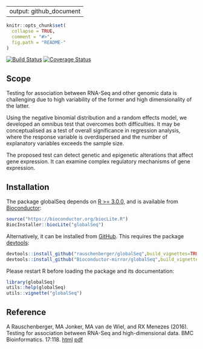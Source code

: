 
---
output: github_document
---

<!-- README.md is generated from README.Rmd. Please edit that file -->

```{r, echo = FALSE}
knitr::opts_chunk$set(
  collapse = TRUE,
  comment = "#>",
  fig.path = "README-"
)
```

[![Build Status](https://travis-ci.org/rauschenberger/globalSeq.svg?branch=master)](https://travis-ci.org/rauschenberger/globalSeq)
[![Coverage Status](https://codecov.io/github/rauschenberger/globalSeq/coverage.svg?branch=master)](https://codecov.io/github/rauschenberger/globalSeq?branch=master)


<!--[![Platforms](http://www.bioconductor.org/shields/availability/release/globalSeq.svg)](http://bioconductor.org/packages/devel/bioc/html/globalSeq.html#archives)
[![Downloads](http://www.bioconductor.org/shields/downloads/globalSeq.svg)](http://bioconductor.org/packages/stats/bioc/globalSeq/)
[![Posts](http://www.bioconductor.org/shields/posts/globalSeq.svg)](https://support.bioconductor.org/t/globalseq/)
[![in Bioc](http://www.bioconductor.org/shields/years-in-bioc/globalSeq.svg)](http://bioconductor.org/packages/devel/bioc/html/globalSeq.html#since)
[![Build](http://www.bioconductor.org/shields/build/devel/bioc/globalSeq.svg)](http://bioconductor.org/checkResults/devel/bioc-LATEST/globalSeq/)
[![Commits](http://www.bioconductor.org/shields/commits/bioc/globalSeq.svg)](http://bioconductor.org/packages/devel/bioc/html/globalSeq.html#svn_source)
[![Coverage Status](http://www.bioconductor.org/shields/coverage/devel/globalSeq.svg)](https://codecov.io/github/Bioconductor-mirror/globalSeq/branch/master)-->

## Scope

Testing for association between RNA-Seq and other genomic data is challenging due to high variability of the former and high dimensionality of the latter.

Using the negative binomial distribution and a random effects model, we developed an omnibus test that overcomes both difficulties. It may be conceptualised as a test of overall significance in regression analysis, where the response variable is overdispersed and the number of explanatory variables exceeds the sample size.

The proposed test can detect genetic and epigenetic alterations that affect gene expression. It can examine complex regulatory mechanisms of gene expression.

## Installation

The package globalSeq depends on [R >= 3.0.0](https://cran.r-project.org/), and is available from [Bioconductor](http://bioconductor.org/packages/globalSeq/):
```{r eval=FALSE}
source("https://bioconductor.org/biocLite.R")
BiocInstaller::biocLite("globalSeq")
```

Alternatively, it can be installed from [GitHub](https://github.com/rauschenberger/globalSeq). This requires the package [devtools](https://cran.r-project.org/web/packages/devtools/README.html):
```{r eval=FALSE}
devtools::install_github("rauschenberger/globalSeq",build_vignettes=TRUE)
devtools::install_github("Bioconductor-mirror/globalSeq",build_vignettes=TRUE)
```

Please restart R before loading the package and its documentation:
```{r eval=FALSE}
library(globalSeq)
utils::help(globalSeq)
utils::vignette("globalSeq")
```

## Reference

A Rauschenberger, MA Jonker, MA van de Wiel, and RX Menezes (2016).
Testing for association between RNA-Seq and high-dimensional data.
BMC Bioinformatics. 17:118.
[html](http://dx.doi.org/10.1186/s12859-016-0961-5) [pdf](http://www.biomedcentral.com/content/pdf/s12859-016-0961-5.pdf)
